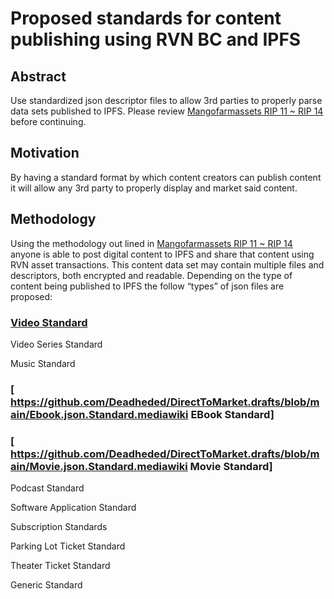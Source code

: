 = Proposed standards for content publishing using RVN BC and IPFS =

==Abstract==

Use standardized json descriptor files to allow 3rd parties to properly parse data sets published to IPFS.  Please review 
[https://github.com/MangoFarmAssets/rips/blob/master/rip-0011.mediawiki Mangofarmassets RIP 11 ~ RIP 14] before continuing. 

==Motivation==

By having a standard format by which content creators can publish content it will allow any 3rd party to properly display and market said content.  

==Methodology==

Using the methodology out lined in [https://github.com/MangoFarmAssets/rips/blob/master/rip-0011.mediawiki Mangofarmassets RIP 11 ~ RIP 14] 
anyone is able to post digital content to IPFS and share that content using RVN asset transactions.  This content data set may contain multiple 
files and descriptors, both encrypted and readable.  Depending on the type of content being published to IPFS the follow “types” of json files are proposed:

===[https://github.com/Deadheded/DirectToMarket.drafts/blob/main/Video.json.Standard.mediawiki Video Standard]===
Video Series Standard

Music Standard

===[ https://github.com/Deadheded/DirectToMarket.drafts/blob/main/Ebook.json.Standard.mediawiki EBook Standard]===

===[ https://github.com/Deadheded/DirectToMarket.drafts/blob/main/Movie.json.Standard.mediawiki Movie Standard]===

Podcast Standard

Software Application Standard

Subscription Standards

Parking Lot Ticket Standard

Theater Ticket Standard

Generic Standard
